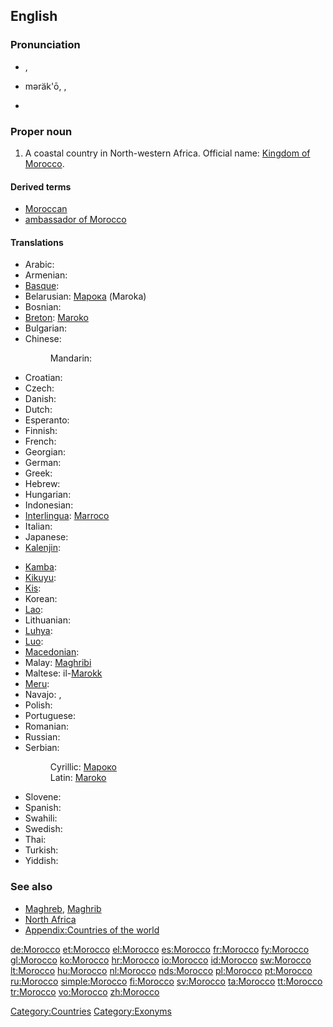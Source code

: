 {{wikipedia}}
{{also|morocco}}
==English==

===Pronunciation===
* {{a|UK}} {{IPA|/məˈrɒkəʊ/}}, {{SAMPA|/m@"rQk@U/}}
* {{a|US}} məräk'ō, {{IPAchar|/məˈrɑkoʊ/}}, {{SAMPA|/m@"rAkoU/}}
* {{rhymes|ɒkəʊ}}

===Proper noun===
{{en-proper noun}}

# A coastal country in North-western Africa. Official name: [[Kingdom of Morocco]].

====Derived terms====
* [[Moroccan]]
* [[ambassador of Morocco]]

====Translations====
{{trans-top|country}}
* Arabic: {{t-|ar|المغرب|m|tr=al-mághrib}}
* Armenian: {{t-|hy|Մարոկկո|tr=Marokko}}
* [[Basque]]: {{t|eu|Maroko}}
* Belarusian: [[Марока]] (Maroka) {{f}}
* Bosnian: {{t-|bs|Maroko|m}}
* [[Breton]]: [[Maroko]]
* Bulgarian: {{t-|bg|Мароко|tr=Maróko}}
* Chinese:
*: Mandarin: {{t-|cmn|摩洛哥|tr=Móluògē|sc=Hani}}
* Croatian: {{t+|hr|Maroko|m}}
* Czech: {{t-|cs|Maroko|m}}
* Danish: {{t-|da|Marokko}}
* Dutch: {{t+|nl|Marokko}}
* Esperanto: {{t-|eo|Maroko|xs=Esperanto}}
* Finnish: {{t+|fi|Marokko}}
* French: {{t+|fr|Maroc|m}}
* Georgian: {{t|ka|მაროკო|tr=Maroko|sc=Geor|xs=Georgian}}
* German: {{t+|de|Marokko}}
* Greek: {{t+|el|Μαρόκο|n|tr=Maróko}}
* Hebrew: {{t|he|מרוקו|tr=Maroko}}
* Hungarian: {{t+|hu|Marokkó}}
* Indonesian: {{t-|id|Moroko|xs=Indonesian}}
* [[Interlingua]]: [[Marroco]]
* Italian: {{t+|it|Marocco|m}}
* Japanese: {{t+|ja|モロッコ|tr=Morokko}}
* [[Kalenjin]]: {{tø|kln|Moroko}}
{{trans-mid}}
* [[Kamba]]: {{tø|kam|Moroko}}
* [[Kikuyu]]: {{tø|ki|Moroko}}
* [[Kis]]: {{tø|kis|Moroko}}
* Korean: {{t+|ko|모로코|tr=Moroko|sc=Hang}}
* [[Lao]]: {{t|lo|ມາລົກ|tr=maalok|sc=Laoo|xs=Lao}}
* Lithuanian: {{t|lt|Marokas|m}}
* [[Luhya]]: {{tø|luy|Moroko}}
* [[Luo]]: {{tø|luo|Moroko}}
* [[Macedonian]]: {{t-|mk|Мароко|n|tr=Maróko}}
* Malay: [[Maghribi]]
* Maltese: il-[[Marokk]]
* [[Meru]]: {{tø|mer|Moroko}}
* Navajo: {{tø|nv|Moroko‎}}, {{tø|nv|Máághwib bikéyah}}
* Polish: {{t+|pl|Maroko}}
* Portuguese: {{t+|pt|Marrocos}}
* Romanian: {{t-|ro|Maroc|n}}
* Russian: {{t-|ru|Марокко|n|tr=Marókko}} {{indeclinable}}
* Serbian:
*: Cyrillic: [[Мароко#Serbian|Мароко]] {{m}}
*: Latin: [[Maroko#Serbian|Maroko]] {{m}}
* Slovene: {{t+|sl|Maroko|m}}
* Spanish: {{t+|es|Marruecos|m}}
* Swahili: {{t+|sw|Moroko|xs=Swahili}}
* Swedish: {{t+|sv|Marocko}}
* Thai: {{t|th|โมร็อกโก|tr=moh-rók-goh}}
* Turkish: {{t+|tr|Fas}}
* Yiddish: {{t|yi|מאראקא|alt=מאַראָקאָ|tr=Maroko|xs=Yiddish}}
{{trans-bottom}}

===See also===
* [[Maghreb]], [[Maghrib]]
* [[North Africa]]
* [[Appendix:Countries of the world]]

[[Category:Countries]]
[[Category:Exonyms]]

[[de:Morocco]]
[[et:Morocco]]
[[el:Morocco]]
[[es:Morocco]]
[[fr:Morocco]]
[[fy:Morocco]]
[[gl:Morocco]]
[[ko:Morocco]]
[[hr:Morocco]]
[[io:Morocco]]
[[id:Morocco]]
[[sw:Morocco]]
[[lt:Morocco]]
[[hu:Morocco]]
[[nl:Morocco]]
[[nds:Morocco]]
[[pl:Morocco]]
[[pt:Morocco]]
[[ru:Morocco]]
[[simple:Morocco]]
[[fi:Morocco]]
[[sv:Morocco]]
[[ta:Morocco]]
[[tt:Morocco]]
[[tr:Morocco]]
[[vo:Morocco]]
[[zh:Morocco]]